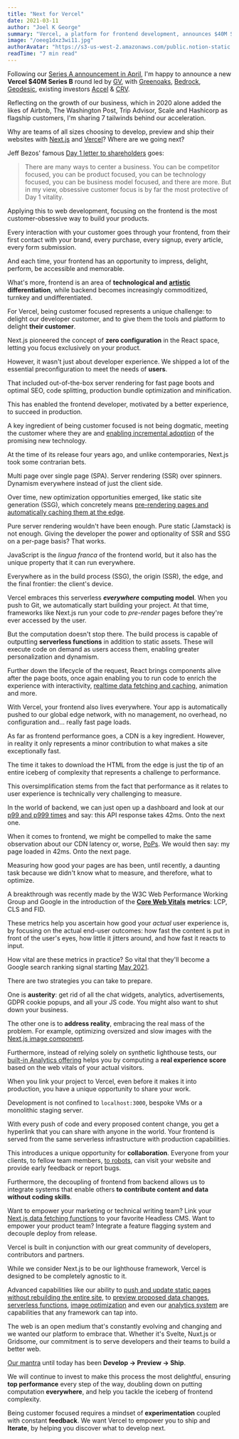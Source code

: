 ```yaml
---
title: "Next for Vercel"
date: 2021-03-11
author: "Joel K George"
summary: "Vercel, a platform for frontend development, announces $40M Series B funding led by GV, with growth driven by customers like Airbnb and The Washington Post. Their focus on customer obsession and empowering developers with tools like Next.js to deliver exceptional user experiences fuels their success."
image: "/oeeg1dxz3wi11.jpg"
authorAvatar: "https://s3-us-west-2.amazonaws.com/public.notion-static.com/410df4f9-8c6d-4a2d-9d15-5c2a0545dac7/IMG_2909.png"
readTime: "7 min read"
---
```


Following our [Series A announcement in April](https://rauchg.com/2020/vercel), I&apos;m happy to announce a new **Vercel $40M Series B** round led by [GV](https://www.gv.com/), with [Greenoaks](http://www.greenoakscap.com/), [Bedrock](https://www.bedrockcap.com/), [Geodesic](https://www.geodesiccap.com/), existing investors [Accel](https://www.accel.com/) & [CRV](https://www.crv.com/).


Reflecting on the growth of our business, which in 2020 alone added the likes of Airbnb, The Washington Post, Trip Advisor, Scale and Hashicorp as flagship customers, I&apos;m sharing 7 tailwinds behind our acceleration.


Why are teams of all sizes choosing to develop, preview and ship their websites with [Next.js](https://nextjs.org/) and [Vercel](https://vercel.com/)? Where are we going next?


Jeff Bezos&apos; famous [Day 1 letter to shareholders](https://www.aboutamazon.com/news/company-news/2016-letter-to-shareholders) goes:


> There are many ways to center a business. You can be competitor focused, you can be product focused, you can be technology focused, you can be business model focused, and there are more. But in my view, obsessive customer focus is by far the most protective of Day 1 vitality.


Applying this to web development, focusing on the frontend is the most customer-obsessive way to build your products.


Every interaction with your customer goes through your frontend, from their first contact with your brand, every purchase, every signup, every article, every form submission.


And each time, your frontend has an opportunity to impress, delight, perform, be accessible and memorable.


What&apos;s more, frontend is an area of **technological and** [**artistic**](https://www.fastcompany.com/90521691/first-look-kanye-wests-new-website-turns-shopping-into-art) **differentiation**, while backend becomes increasingly commoditized, turnkey and undifferentiated.


For Vercel, being customer focused represents a unique challenge: to delight our developer customer, and to give them the tools and platform to delight **their customer**.


Next.js pioneered the concept of **zero configuration** in the React space, letting you focus exclusively on your product.


However, it wasn&apos;t just about developer experience. We shipped a lot of the essential preconfiguration to meet the needs of **users**.


That included out-of-the-box server rendering for fast page boots and optimal SEO, code splitting, production bundle optimization and minification.


This has enabled the frontend developer, motivated by a better experience, to succeed in production.


A key ingredient of being customer focused is not being dogmatic, meeting the customer where they are and [enabling incremental adoption](https://nextjs.org/blog/incremental-adoption) of the promising new technology.


At the time of its release four years ago, and unlike contemporaries, Next.js took some contrarian bets.


Multi page over single page (SPA). Server rendering (SSR) over spinners. Dynamism everywhere instead of just the client side.


Over time, new optimization opportunities emerged, like static site generation (SSG), which concretely means [pre-rendering pages and automatically caching them at the edge](https://rauchg.com/2020/static-hoisting).


Pure server rendering wouldn&apos;t have been enough. Pure static (Jamstack) is not enough. Giving the developer the power and optionality of SSR and SSG on a per-page basis? That works.


JavaScript is the _lingua franca_ of the frontend world, but it also has the unique property that it can run everywhere.


Everywhere as in the build process (SSG), the origin (SSR), the edge, and the final frontier: the client&apos;s device.


Vercel embraces this serverless _**everywhere**_ **computing model**. When you push to Git, we automatically start building your project. At that time, frameworks like Next.js run your code to _pre-render_ pages before they&apos;re ever accessed by the user.


But the computation doesn&apos;t stop there. The build process is capable of outputting **serverless functions** in addition to static assets. These will execute code on demand as users access them, enabling greater personalization and dynamism.


Further down the lifecycle of the request, React brings components alive after the page boots, once again enabling you to run code to enrich the experience with interactivity, [realtime data fetching and caching](https://swr.vercel.app/), animation and more.


With Vercel, your frontend also lives everywhere. Your app is automatically pushed to our global edge network, with no management, no overhead, no configuration and… really fast page loads.


As far as frontend performance goes, a CDN is a key ingredient. However, in reality it only represents a minor contribution to what makes a site exceptionally fast.


The time it takes to download the HTML from the edge is just the tip of an entire iceberg of complexity that represents a challenge to performance.


This oversimplification stems from the fact that performance as it relates to user experience is technically very challenging to measure.


In the world of backend, we can just open up a dashboard and look at our [p99 and p999 times](http://latencytipoftheday.blogspot.com/2014/06/latencytipoftheday-most-page-loads.html) and say: this API response takes 42ms. Onto the next one.


When it comes to frontend, we might be compelled to make the same observation about our CDN latency or, worse, [PoPs](https://www.fastly.com/blog/why-having-more-pops-isnt-always-better). We would then say: my page loaded in 42ms. Onto the next page.


Measuring how good your pages are has been, until recently, a daunting task because we didn&apos;t know what to measure, and therefore, what to optimize.


A breakthrough was recently made by the W3C Web Performance Working Group and Google in the introduction of the [**Core Web Vitals**](https://web.dev/vitals/) **metrics**: LCP, CLS and FID.


These metrics help you ascertain how good your _actual_ user experience is, by focusing on the actual end-user outcomes: how fast the content is put in front of the user&apos;s eyes, how little it jitters around, and how fast it reacts to input.


How vital are these metrics in practice? So vital that they&apos;ll become a Google search ranking signal starting [May 2021](https://www.searchenginejournal.com/google-core-web-vitals-ranking-signals/387142/).


There are two strategies you can take to prepare.


One is **austerity**: get rid of all the chat widgets, analytics, advertisements, GDPR cookie popups, and all your JS code. You might also want to shut down your business.


The other one is to **address reality**, embracing the real mass of the problem. For example, optimizing oversized and slow images with the [Next.js image component](https://nextjs.org/docs/api-reference/next/image).


Furthermore, instead of relying solely on synthetic lighthouse tests, our [built-in Analytics offering](https://vercel.com/analytics) helps you by computing a **real experience score** based on the web vitals of your actual visitors.


When you link your project to Vercel, even before it makes it into production, you have a unique opportunity to share your work.


Development is not confined to `localhost:3000`, bespoke VMs or a monolithic staging server.


With every push of code and every proposed content change, you get a hyperlink that you can share with anyone in the world. Your frontend is served from the same serverless infrastructure with production capabilities.


This introduces a unique opportunity for **collaboration**. Everyone from your clients, to fellow team members, [to robots](https://rauchg.com/2020/develop-preview-test), can visit your website and provide early feedback or report bugs.


Furthermore, the decoupling of frontend from backend allows us to integrate systems that enable others **to contribute content and data without coding skills**.


Want to empower your marketing or technical writing team? Link your [Next.js data fetching functions](https://nextjs.org/docs/basic-features/data-fetching) to your favorite Headless CMS. Want to empower your product team? Integrate a feature flagging system and decouple deploy from release.


Vercel is built in conjunction with our great community of developers, contributors and partners.


While we consider Next.js to be our lighthouse framework, Vercel is designed to be completely agnostic to it.


Advanced capabilities like our ability to [push and update static pages without rebuilding the entire site](https://twitter.com/KukicAdo/status/1298792983244857345), to [preview proposed data changes](https://next-preview.vercel.app/), [serverless functions](https://vercel.com/docs/serverless-functions/introduction), [image optimization](https://vercel.com/docs/next.js/image-optimization) and even our [analytics system](https://vercel.com/docs/analytics) are capabilities that any framework can tap into.


The web is an open medium that&apos;s constantly evolving and changing and we wanted our platform to embrace that. Whether it&apos;s Svelte, Nuxt.js or Gridsome, our commitment is to serve developers and their teams to build a better web.


[Our mantra](https://vercel.com/home) until today has been **Develop → Preview → Ship**.


We will continue to invest to make this process the most delightful, ensuring **top performance** every step of the way, doubling down on putting computation **everywhere**, and help you tackle the iceberg of frontend complexity.


Being customer focused requires a mindset of **experimentation** coupled with constant **feedback**. We want Vercel to empower you to ship and **Iterate**, by helping you discover what to develop next.

